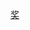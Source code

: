 {{portal|電視}}
{{year by category
|m=2
|c=0
|d=0
|y=6
|cat=电视奖项
|sortkey=电视奖项
|parent=依年份劃分的電視獎項
|subcat=2006年奖项
}}

[[Category:2006年電視|奖]]